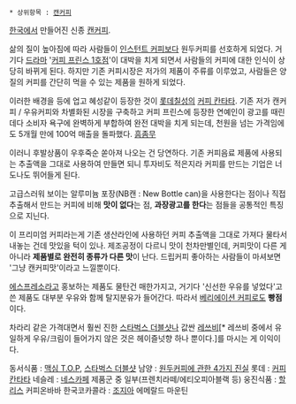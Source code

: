  * 상위항목 : [[캔커피]]

[[한국]]에서 만들어진 신종 [[캔커피]].

삶의 질이 높아짐에 따라 사람들이 [[인스턴트 커피]]보다 원두커피를 선호하게 되었다. 거기다 [[드라마]] '[[커피 프린스 1호점]]'이 대박을 치게 되면서 사람들의 커피에 대한 인식이 상당히 바뀌게 된다. 하지만 기존 커피시장은 저가의 제품이 주류를 이루었고, 사람들은 양질의 커피를 간단히 먹을 수 있는 제품을 원하게 되었다.

이러한 배경을 등에 업고 혜성같이 등장한 것이 [[롯데]]칠성의 [[커피 칸타타]]. 기존 저가 캔커피 / 우유커피와 차별화된 시장을 구축하고 커피 프린스에 등장한 연예인이 광고를 때린데다 소비자 욕구에 완벽하게 부합하여 완전 대박을 치게 되는데, 천원을 넘는 가격임에도 5개월 만에 100억 매출을 돌파했다. [[흠좀무]]

이러니 후발상품이 우후죽순 쏟아져 나오는 건 당연하다. 기존 커피음료 제품에 사용되는 추출액을 그대로 사용하여 만들면 되니 투자비도 적은지라 커피를 만드는 기업은 너도나도 뛰어들게 된다.

고급스러워 보이는 알루미늄 포장(NB캔 : New Bottle can)을 사용한다는 점이나 직접 추출해서 만드는 커피에 비해 '''맛이 없다'''는 점, '''과장광고를 한다'''는 점들을 공통적인 특징으로 지닌다.

이 프리미엄 커피라는게 기존 생산라인에 사용하던 커피 추출액을 그대로 가져다 물타서 내놓는 건데 맛있을 턱이 있나. 제조공정이 다르니 맛이 천차만별인데, 커피맛이 다른 게 아니라 '''제품별로 완전히 종류가 다른 맛'''이 난다. 드립커피 좋아하는 사람들이 마셔보면 '그냥 캔커피맛'이라고 느낄뿐이다.

[[에스프레소]]라고 홍보하는 제품도 물탄건 매한가지고, 거기다 '신선한 우유를 넣었다'고 쓴 제품도 대부분 우유와 함께 탈지분유가 들어간다. 따라서 [[베리에이션 커피]]로도 '''빵점'''이다.

차라리 같은 가격대면서 훨씬 진한 [[스타벅스 더블샷]]나 값싼 [[레쓰비]][* 레쓰비 중에서 유일하게 우유/크림이 들어가지 않은 것은 헤이즐넛향 하나 뿐이다.]를 마시는 게 이익이다.

동서식품 : [[맥심 T.O.P]], [[스타벅스 더블샷]]
남양 : [[원두커피에 관한 4가지 진실]]
롯데 : [[커피 칸타타]]
네슬레 : [[네스카페]] 제품군 중 일부(프렌치라떼/에티오피아블랙 등)
웅진식품 : [[할리스]] 커피온바바
한국코카콜라 : [[조지아]] 에메랄드 마운틴
